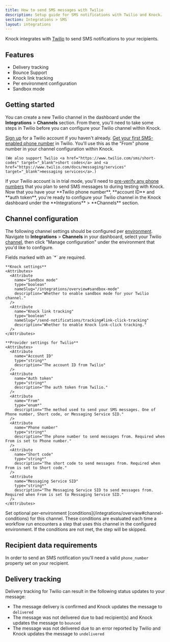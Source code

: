 ```yaml
---
title: How to send SMS messages with Twilio
description: Setup guide for SMS notifications with Twilio and Knock.
section: Integrations > SMS
layout: integrations
---
```


Knock integrates with <a href="https://twilio.com/" target="_blank">Twilio</a> to send SMS notifications to your recipients.

## Features

- Delivery tracking
- Bounce Support
- Knock link tracking
- Per environment configuration
- Sandbox mode

## Getting started

You can create a new Twilio channel in the dashboard under the **Integrations** > **Channels** section. From there, you'll need to take some steps in Twilio before you can configure your Twilio channel within Knock.

<Steps titleSize="h3">
  <Step title="Sign up for Twilio">
    <a href="https://www.twilio.com/try-twilio" target="_blank">Sign up</a> for a Twilio account if you haven't already.
  </Step>
  <Step title="Get a Twilio phone number">
    <a href="https://www.twilio.com/docs/messaging/guides/how-to-use-your-free-trial-account#get-your-free-twilio-phone-number" target="_blank">Get your first SMS-enabled phone number</a> in Twilio. You'll use this as the "From" phone number in your channel configuration within Knock.

    (We also support Twilio <a href="https://www.twilio.com/sms/short-codes" target="_blank">short codes</a> and <a href="https://www.twilio.com/docs/messaging/services" target="_blank">messaging services</a>.)

  </Step>
  <Step title="Verify phone numbers (trial accounts only)">
    If your Twilio account is in trial mode, you'll need to <a href="https://www.twilio.com/docs/messaging/guides/how-to-use-your-free-trial-account#appendix-one-adding-more-verified-personal-phone-numbers-to-your-account" target="_blank">pre-verify any phone numbers</a> that you plan to send SMS messages to during testing with Knock.
  </Step>
  <Step title="Configuring Twilio in Knock">
    Now that you have your **Twilio phone number**, **account ID** and **auth token**, you're ready to configure your Twilio channel in the Knock dashboard under the **Integrations** > **Channels** section.
  </Step>
</Steps>

## Channel configuration

The following channel settings should be configured per [environment](/concepts/environments). Navigate to **Integrations** > **Channels** in your dashboard, select your Twilio [channel](/concepts/channels), then click "Manage configuration" under the environment that you'd like to configure.

<AccordionGroup>
  <Accordion title="Settings">
    Fields marked with an `*` are required.
    
    **Knock settings**
    <Attributes>
      <Attribute
        name="Sandbox mode"
        type="boolean"
        nameSlug="/integrations/overview#sandbox-mode"
        description="Whether to enable sandbox mode for your Twilio channel."
      />
      <Attribute
        name="Knock link tracking"
        type="boolean"
        nameSlug="/send-notifications/tracking#link-click-tracking"
        description="Whether to enable Knock link-click tracking."
      />
    </Attributes>

    **Provider settings for Twilio**
    <Attributes>
      <Attribute
        name="Account ID"
        type="string*"
        description="The account ID from Twilio"
      />
      <Attribute
        name="Auth token"
        type="string*"
        description="The auth token from Twilio."
      />
      <Attribute
        name="From"
        type="enum*"
        description="The method used to send your SMS messages. One of Phone number, Short code, or Messaging Service SID."
      />
      <Attribute
        name="Phone number"
        type="string*"
        description="The phone number to send messages from. Required when From is set to Phone number."
      />
      <Attribute
        name="Short code"
        type="string*"
        description="The short code to send messages from. Required when From is set to Short code."
      />
      <Attribute
        name="Messaging Service SID"
        type="string*"
        description="The Messaging Service SID to send messages from. Required when From is set to Messaging Service SID."
      />
    </Attributes>

  </Accordion>
  <Accordion title="Conditions">
    Set optional per-environment [conditions](/integrations/overview#channel-conditions) for this channel. These conditions are evaluated each time a workflow run encounters a step that uses this channel in the configured environment. If the conditions are not met, the step will be skipped.
  </Accordion>
</AccordionGroup>

## Recipient data requirements

In order to send an SMS notification you'll need a valid `phone_number` property set on your recipient.

## Delivery tracking

Delivery tracking for Twilio can result in the following status updates to your message:

- The message delivery is confirmed and Knock updates the message to `delivered`
- The message was not delivered due to bad recipient(s) and Knock updates the message to `bounced`
- The message was not delivered due to an error reported by Twilio and Knock updates the message to `undelivered`
